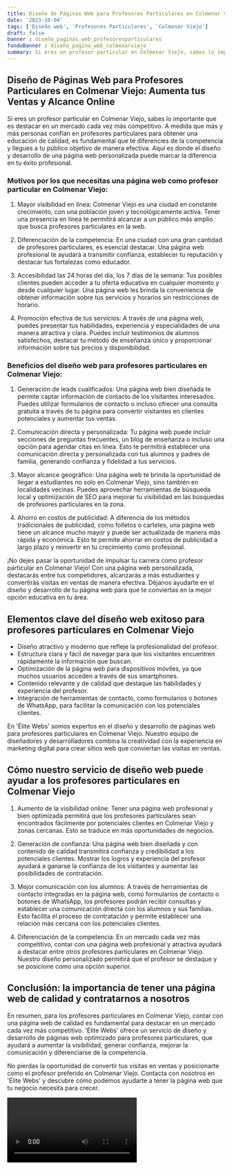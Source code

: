 ```yaml
---
title: Diseño de Páginas Web para Profesores Particulares en Colmenar Viejo
date: '2023-10-04'
tags: ['Diseño web', 'Profesores Particulares', 'Colmenar Viejo']
draft: false
banner : diseño_paginas_web_profesoresparticulares
fondoBanner : diseño_pagina_web_colmenarviejo
summary: Si eres un profesor particular en Colmenar Viejo, sabes lo importante que es destacar en un mercado cada vez más competitivo. A medida que más y más personas confían en profesores particulares para obtener una educación de calidad, es fundamental que te diferencies de la competencia y llegues a tu público objetivo de manera efectiva. Aquí es donde el diseño y desarrollo de una página web personalizada puede marcar la diferencia en tu éxito profesional.
---
```


## Diseño de Páginas Web para Profesores Particulares en Colmenar Viejo: Aumenta tus Ventas y Alcance Online

Si eres un profesor particular en Colmenar Viejo, sabes lo importante que es destacar en un mercado cada vez más competitivo. A medida que más y más personas confían en profesores particulares para obtener una educación de calidad, es fundamental que te diferencies de la competencia y llegues a tu público objetivo de manera efectiva. Aquí es donde el diseño y desarrollo de una página web personalizada puede marcar la diferencia en tu éxito profesional.

### Motivos por los que necesitas una página web como profesor particular en Colmenar Viejo:

1. Mayor visibilidad en línea: Colmenar Viejo es una ciudad en constante crecimiento, con una población joven y tecnológicamente activa. Tener una presencia en línea te permitirá alcanzar a un público más amplio que busca profesores particulares en la web.

2. Diferenciación de la competencia: En una ciudad con una gran cantidad de profesores particulares, es esencial destacar. Una página web profesional te ayudará a transmitir confianza, establecer tu reputación y destacar tus fortalezas como educador.

3. Accesibilidad las 24 horas del día, los 7 días de la semana: Tus posibles clientes pueden acceder a tu oferta educativa en cualquier momento y desde cualquier lugar. Una página web les brinda la conveniencia de obtener información sobre tus servicios y horarios sin restricciones de horario.

4. Promoción efectiva de tus servicios: A través de una página web, puedes presentar tus habilidades, experiencia y especialidades de una manera atractiva y clara. Puedes incluir testimonios de alumnos satisfechos, destacar tu método de enseñanza único y proporcionar información sobre tus precios y disponibilidad.

### Beneficios del diseño web para profesores particulares en Colmenar Viejo:

1. Generación de leads cualificados: Una página web bien diseñada te permite captar información de contacto de los visitantes interesados. Puedes utilizar formularios de contacto o incluso ofrecer una consulta gratuita a través de tu página para convertir visitantes en clientes potenciales y aumentar tus ventas.

2. Comunicación directa y personalizada: Tu página web puede incluir secciones de preguntas frecuentes, un blog de enseñanza o incluso una opción para agendar citas en línea. Esto te permitirá establecer una comunicación directa y personalizada con tus alumnos y padres de familia, generando confianza y fidelidad a tus servicios.

3. Mayor alcance geográfico: Una página web te brinda la oportunidad de llegar a estudiantes no solo en Colmenar Viejo, sino también en localidades vecinas. Puedes aprovechar herramientas de búsqueda local y optimización de SEO para mejorar tu visibilidad en las búsquedas de profesores particulares en la zona.

4. Ahorro en costos de publicidad: A diferencia de los métodos tradicionales de publicidad, como folletos o carteles, una página web tiene un alcance mucho mayor y puede ser actualizada de manera más rápida y económica. Esto te permite ahorrar en costos de publicidad a largo plazo y reinvertir en tu crecimiento como profesional.

¡No dejes pasar la oportunidad de impulsar tu carrera como profesor particular en Colmenar Viejo! Con una página web personalizada, destacarás entre tus competidores, alcanzarás a más estudiantes y convertirás visitas en ventas de manera efectiva. Déjanos ayudarte en el diseño y desarrollo de tu página web para que te conviertas en la mejor opción educativa en tu área.

<GifSeo />

<Cta />

## Elementos clave del diseño web exitoso para profesores particulares en Colmenar Viejo

- Diseño atractivo y moderno que refleje la profesionalidad del profesor.
- Estructura clara y fácil de navegar para que los visitantes encuentren rápidamente la información que buscan.
- Optimización de la página web para dispositivos móviles, ya que muchos usuarios acceden a través de sus smartphones.
- Contenido relevante y de calidad que destaque las habilidades y experiencia del profesor.
- Integración de herramientas de contacto, como formularios o botones de WhatsApp, para facilitar la comunicación con los potenciales clientes.

En 'Élite Webs' somos expertos en el diseño y desarrollo de páginas web para profesores particulares en Colmenar Viejo. Nuestro equipo de diseñadores y desarrolladores combina la creatividad con la experiencia en marketing digital para crear sitios web que conviertan las visitas en ventas.

## Cómo nuestro servicio de diseño web puede ayudar a los profesores particulares en Colmenar Viejo

1. Aumento de la visibilidad online: Tener una página web profesional y bien optimizada permitirá que los profesores particulares sean encontrados fácilmente por potenciales clientes en Colmenar Viejo y zonas cercanas. Esto se traduce en más oportunidades de negocios.

2. Generación de confianza: Una página web bien diseñada y con contenido de calidad transmitirá confianza y credibilidad a los potenciales clientes. Mostrar los logros y experiencia del profesor ayudará a ganarse la confianza de los visitantes y aumentar las posibilidades de contratación.

3. Mejor comunicación con los alumnos: A través de herramientas de contacto integradas en la página web, como formularios de contacto o botones de WhatsApp, los profesores podrán recibir consultas y establecer una comunicación directa con los alumnos y sus familias. Esto facilita el proceso de contratación y permite establecer una relación más cercana con los potenciales clientes.

4. Diferenciación de la competencia: En un mercado cada vez más competitivo, contar con una página web profesional y atractiva ayudará a destacar entre otros profesores particulares en Colmenar Viejo. Nuestro diseño personalizado permitirá que el profesor se destaque y se posicione como una opción superior.

## Conclusión: la importancia de tener una página web de calidad y contratarnos a nosotros

En resumen, para los profesores particulares en Colmenar Viejo, contar con una página web de calidad es fundamental para destacar en un mercado cada vez más competitivo. 'Élite Webs' ofrece un servicio de diseño y desarrollo de páginas web optimizado para profesores particulares, que ayudará a aumentar la visibilidad, generar confianza, mejorar la comunicación y diferenciarse de la competencia.

No pierdas la oportunidad de convertir tus visitas en ventas y posicionarte como el profesor preferido en Colmenar Viejo. Contacta con nosotros en 'Élite Webs' y descubre cómo podemos ayudarte a tener la página web que tu negocio necesita para crecer.

<Video />

<CtaBot job='Profesores Particulares' city='Colmenar Viejo'/>

<Gmaps query='Colmenar Viejo+españa+maps' />